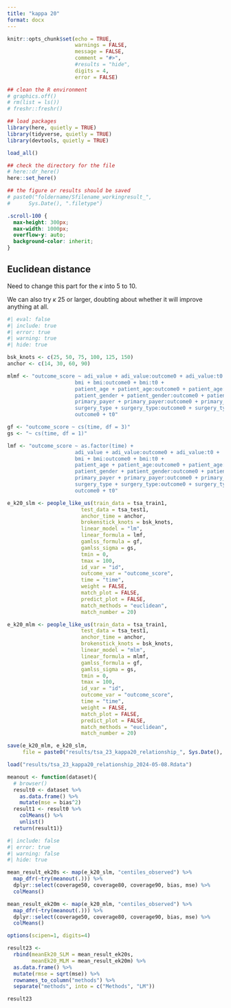 ```yaml
---
title: "kappa 20"
format: docx
---
```


```r
knitr::opts_chunk$set(echo = TRUE,
                      warnings = FALSE,
                      message = FALSE,
                      comment = "#>",
                      #results = "hide",
                      digits = 4,
                      error = FALSE)

## clean the R environment
# graphics.off()
# rm(list = ls())
# freshr::freshr()

## load packages
library(here, quietly = TRUE)
library(tidyverse, quietly = TRUE)
library(devtools, quietly = TRUE)

load_all()

## check the directory for the file
# here::dr_here()
here::set_here()

## the figure or results should be saved 
# paste0("foldername/Sfilename_workingresult_", 
#      Sys.Date(), ".filetype")
```

```css
.scroll-100 {
  max-height: 300px;
  max-width: 1000px;
  overflow-y: auto;
  background-color: inherit;
}
```

## Euclidean distance {#sec_E_kappa20}

Need to change this part for the $\kappa$ into 5 to 10.

We can also try $\kappa$ 25 or larger, doubting about whether it will improve anything at all.

```r
#| eval: false
#| include: true
#| error: true
#| warning: true
#| hide: true

bsk_knots <- c(25, 50, 75, 100, 125, 150)
anchor <- c(14, 30, 60, 90)

mlmf <- "outcome_score ~ adi_value + adi_value:outcome0 + adi_value:t0 +
                      bmi + bmi:outcome0 + bmi:t0 +
                      patient_age + patient_age:outcome0 + patient_age:t0 +
                      patient_gender + patient_gender:outcome0 + patient_gender:t0 +
                      primary_payer + primary_payer:outcome0 + primary_payer:t0 +
                      surgery_type + surgery_type:outcome0 + surgery_type:t0 +
                      outcome0 + t0"

gf <- "outcome_score ~ cs(time, df = 3)"
gs <- "~ cs(time, df = 1)"

lmf <- "outcome_score ~ as.factor(time) + 
                      adi_value + adi_value:outcome0 + adi_value:t0 + 
                      bmi + bmi:outcome0 + bmi:t0 +
                      patient_age + patient_age:outcome0 + patient_age:t0 +
                      patient_gender + patient_gender:outcome0 + patient_gender:t0 +
                      primary_payer + primary_payer:outcome0 + primary_payer:t0 +
                      surgery_type + surgery_type:outcome0 + surgery_type:t0 +
                      outcome0 + t0"

e_k20_slm <- people_like_us(train_data = tsa_train1,
                        test_data = tsa_test1,
                        anchor_time = anchor,
                        brokenstick_knots = bsk_knots,
                        linear_model = "lm",
                        linear_formula = lmf,
                        gamlss_formula = gf,
                        gamlss_sigma = gs,
                        tmin = 0,
                        tmax = 100,
                        id_var = "id",
                        outcome_var = "outcome_score",
                        time = "time",
                        weight = FALSE,
                        match_plot = FALSE,
                        predict_plot = FALSE,
                        match_methods = "euclidean",
                        match_number = 20)

e_k20_mlm <- people_like_us(train_data = tsa_train1,
                        test_data = tsa_test1,
                        anchor_time = anchor,
                        brokenstick_knots = bsk_knots,
                        linear_model = "mlm",
                        linear_formula = mlmf,
                        gamlss_formula = gf,
                        gamlss_sigma = gs,
                        tmin = 0,
                        tmax = 100,
                        id_var = "id",
                        outcome_var = "outcome_score",
                        time = "time",
                        weight = FALSE,
                        match_plot = FALSE,
                        predict_plot = FALSE,
                        match_methods = "euclidean",
                        match_number = 20)

save(e_k20_mlm, e_k20_slm, 
     file = paste0("results/tsa_23_kappa20_relationship_", Sys.Date(), ".Rdata"))

```

```r
load("results/tsa_23_kappa20_relationship_2024-05-08.Rdata")

meanout <- function(dataset){
  # browser()
  result0 <- dataset %>%
    as.data.frame() %>%
    mutate(mse = bias^2) 
  result1 <- result0 %>%
    colMeans() %>%
    unlist()
  return(result1)}
```

```r
#| include: false
#| error: true
#| warning: false
#| hide: true

mean_result_ek20s <- map(e_k20_slm, "centiles_observed") %>% 
  map_dfr(~try(meanout(.))) %>%
  dplyr::select(coverage50, coverage80, coverage90, bias, mse) %>%
  colMeans()

mean_result_ek20m <- map(e_k20_mlm, "centiles_observed") %>%
  map_dfr(~try(meanout(.))) %>%
  dplyr::select(coverage50, coverage80, coverage90, bias, mse) %>%
  colMeans()
```

```r
options(scipen=1, digits=4)

result23 <- 
  rbind(meanEk20_SLM = mean_result_ek20s, 
        meanEk20_MLM = mean_result_ek20m) %>%
  as.data.frame() %>% 
  mutate(rmse = sqrt(mse)) %>%
  rownames_to_column("methods") %>%
  separate("methods", into = c("Methods", "LM"))

result23
```

